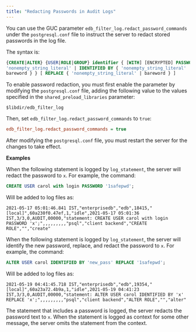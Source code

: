 ```yaml
---
title: "Redacting Passwords in Audit Logs"
---
```


<div id="redacting_passwords_from_audit_logs" class="registered_link"></div>

You can use the GUC parameter `edb_filter_log.redact_password_commands` under the `postgresql.conf` file to instruct the server to redact stored passwords in the log file. 

The syntax is:

```sql
{CREATE|ALTER} {USER|ROLE|GROUP} identifier { [WITH] [ENCRYPTED] PASSWORD
'nonempty_string_literal' | IDENTIFIED BY { 'nonempty_string_literal' |
bareword } } [ REPLACE { 'nonempty_string_literal' | bareword } ]
```

To enable password redaction, you must first enable the parameter by modifying the `postgresql.conf` file, adding the following value to the values specified in the `shared_preload_libraries` parameter:

```text
$libdir/edb_filter_log
```

Then, set `edb_filter_log.redact_password_commands` to `true`:

```ini
edb_filter_log.redact_password_commands = true
```

After modifying the `postgresql.conf` file, you must restart the server for the changes to take effect.

**Examples**

When the following statement is logged by `log_statement`, the server will redact the password to `x`. For example, the command:

```sql
CREATE USER carol with login PASSWORD '1safepwd';
```

Will be added to log files as:

```text
2021-05-17 05:01:46.841 IST,"enterprisedb","edb",18415,"[local]",60a230f0.47ef,1,"idle",2021-05-17 05:01:36 IST,3/3,0,AUDIT,00000,"statement: CREATE USER carol with login PASSWORD 'x';",,,,,,,,,"psql","client backend","CREATE ROLE","","create"
```

When the following statement is logged by `log_statement`, the server will identify the new password, replace, and redact the password to `x`. For example, the command:
 
```sql
ALTER USER carol IDENTIFIED BY 'new_pass' REPLACE '1safepwd'; 
```

Will be added to log files as:

```text
2021-05-19 04:41:45.718 IST,"enterprisedb","edb",19354,"[local]",60a23a72.4b9a,1,"idle",2021-05-19 04:41:23 IST,3/3,0,AUDIT,00000,"statement: ALTER USER carol IDENTIFIED BY 'x' REPLACE 'x';",,,,,,,,,"psql","client backend","ALTER ROLE","","alter"
```

The statement that includes a password is logged, the server redacts the password text to `x`. When the statement is logged as context for some other message, the server omits the statement from the context.


